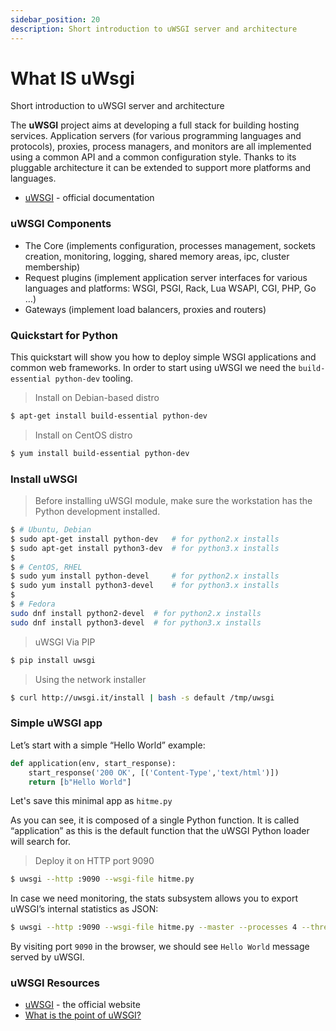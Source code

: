 ```yaml
---
sidebar_position: 20
description: Short introduction to uWSGI server and architecture
---
```


# What IS uWsgi

<SubHeading> Short introduction to uWSGI server and architecture</SubHeading>

The **uWSGI** project aims at developing a full stack for building hosting services. Application servers (for various programming languages and protocols), proxies, process managers, and monitors are all implemented using a common API and a common configuration style. Thanks to its pluggable architecture it can be extended to support more platforms and languages.

- [uWSGI](https://uwsgi-docs.readthedocs.io/en/latest/) - official documentation

### uWSGI Components

- The Core (implements configuration, processes management, sockets creation, monitoring, logging, shared memory areas, ipc, cluster membership)
- Request plugins (implement application server interfaces for various languages and platforms: WSGI, PSGI, Rack, Lua WSAPI, CGI, PHP, Go …)
- Gateways (implement load balancers, proxies and routers)

### Quickstart for Python

This quickstart will show you how to deploy simple WSGI applications and common web frameworks. In order to start using uWSGI we need the `build-essential python-dev` tooling.

> Install on Debian-based distro

```bash
$ apt-get install build-essential python-dev
```

> Install on CentOS distro

```bash
$ yum install build-essential python-dev
```

###

### Install uWSGI

> Before installing uWSGI module, make sure the workstation has the Python development installed.

```bash
$ # Ubuntu, Debian
$ sudo apt-get install python-dev   # for python2.x installs
$ sudo apt-get install python3-dev  # for python3.x installs
$
$ # CentOS, RHEL
$ sudo yum install python-devel     # for python2.x installs
$ sudo yum install python3-devel    # for python3.x installs
$
$ # Fedora
sudo dnf install python2-devel  # for python2.x installs
sudo dnf install python3-devel  # for python3.x installs
```

> uWSGI Via PIP

```bash
$ pip install uwsgi
```

> Using the network installer

```bash
$ curl http://uwsgi.it/install | bash -s default /tmp/uwsgi
```

###

### Simple uWSGI app

Let’s start with a simple “Hello World” example:

```python
def application(env, start_response):
    start_response('200 OK', [('Content-Type','text/html')])
    return [b"Hello World"]
```

Let's save this minimal app as `hitme.py`

As you can see, it is composed of a single Python function. It is called “application” as this is the default function that the uWSGI Python loader will search for.

> Deploy it on HTTP port 9090

```bash
$ uwsgi --http :9090 --wsgi-file hitme.py
```

In case we need monitoring, the stats subsystem allows you to export uWSGI’s internal statistics as JSON:

```bash
$ uwsgi --http :9090 --wsgi-file hitme.py --master --processes 4 --threads 2 --stats 127.0.0.1:9191
```

By visiting port `9090` in the browser, we should see `Hello World` message served by uWSGI.

###

### uWSGI Resources

- [uWSGI](https://uwsgi-docs.readthedocs.io/en/latest/) - the official website
- [What is the point of uWSGI?](https://stackoverflow.com/questions/38601440/what-is-the-point-of-uwsgi)
